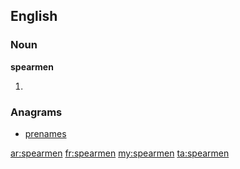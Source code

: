 ==English==

===Noun===
'''spearmen'''

# {{plural of|[[spearman]]}}

===Anagrams===
* [[prenames#English|prenames]]

[[ar:spearmen]]
[[fr:spearmen]]
[[my:spearmen]]
[[ta:spearmen]]